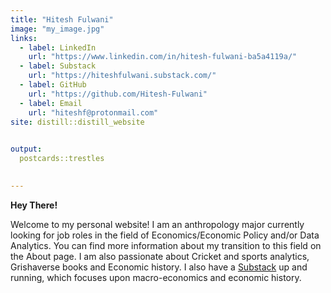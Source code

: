```yaml
---
title: "Hitesh Fulwani"
image: "my_image.jpg"
links:
  - label: LinkedIn
    url: "https://www.linkedin.com/in/hitesh-fulwani-ba5a4119a/"
  - label: Substack 
    url: "https://hiteshfulwani.substack.com/"
  - label: GitHub
    url: "https://github.com/Hitesh-Fulwani"
  - label: Email
    url: "hiteshf@protonmail.com"
site: distill::distill_website

  
output:
  postcards::trestles
  

---
```

**Hey There!**


Welcome to my personal website! I am an anthropology major currently looking for job roles in the field of Economics/Economic Policy and/or Data Analytics. You can find more information about my transition to this field on the About page. I am also passionate about Cricket and sports analytics, Grishaverse books and Economic history. I also have a [Substack]("https://hiteshfulwani.substack.com/") up and running, which focuses upon macro-economics and economic history. 



